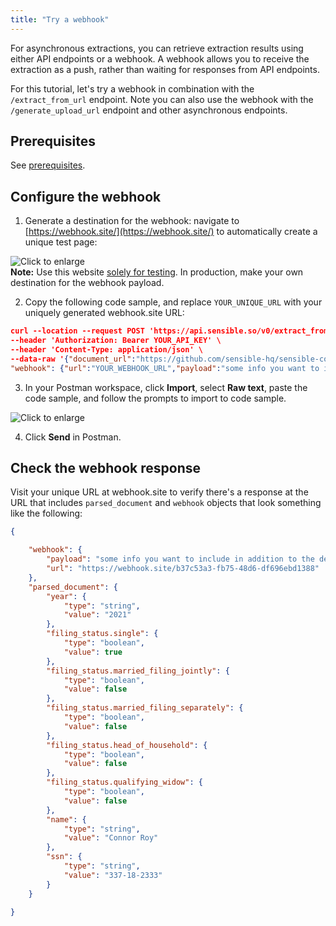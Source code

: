 ```yaml
---
title: "Try a webhook"
---
```


For asynchronous extractions, you can retrieve extraction results using either API endpoints or a webhook. A webhook allows you to receive the extraction as a push, rather than waiting for responses from API endpoints. 

For this tutorial, let's try a webhook in combination with the `/extract_from_url` endpoint. Note you can also use the webhook with the `/generate_upload_url` endpoint and other asynchronous endpoints. 

## Prerequisites

See [prerequisites](/api/api-tutorial/index#prerequisites). 

## Configure the webhook

1. Generate a destination for the webhook: navigate to [https://webhook.site/](https://webhook.site/) to automatically create a unique test page:

![Click to enlarge](/images/api_quickstart_webhook_1.png)  
**Note:** Use this website [solely for testing](https://webhook.site/terms). In production, make your own destination for the webhook payload.

2. Copy the following code sample, and replace `YOUR_UNIQUE_URL` with your uniquely generated webhook.site URL:



```json 
curl --location --request POST 'https://api.sensible.so/v0/extract_from_url/tax_forms' \
--header 'Authorization: Bearer YOUR_API_KEY' \
--header 'Content-Type: application/json' \
--data-raw '{"document_url":"https://github.com/sensible-hq/sensible-configuration-library/raw/main/tax_forms/1040/2021/1040_2021_sample.pdf",
"webhook": {"url":"YOUR_WEBHOOK_URL","payload":"some info you want to include in addition to the default payload, which includes extraction id, type, and parsed doc"}}'
```
3. In your Postman workspace, click **Import**, select **Raw text**, paste the code sample, and follow the prompts to import to code sample.

![Click to enlarge](/images/api_quickstart_webhook_2.png)

4. Click **Send** in Postman.

## Check the webhook response

Visit your unique URL at webhook.site to verify there's a response at the URL that includes `parsed_document` and `webhook` objects that look something like the following: 

```json
{

	"webhook": {
		"payload": "some info you want to include in addition to the default payload, which includes extraction id, type, and parsed doc",
		"url": "https://webhook.site/b37c53a3-fb75-48d6-df696ebd1388"
	},
	"parsed_document": {
		"year": {
			"type": "string",
			"value": "2021"
		},
		"filing_status.single": {
			"type": "boolean",
			"value": true
		},
		"filing_status.married_filing_jointly": {
			"type": "boolean",
			"value": false
		},
		"filing_status.married_filing_separately": {
			"type": "boolean",
			"value": false
		},
		"filing_status.head_of_household": {
			"type": "boolean",
			"value": false
		},
		"filing_status.qualifying_widow": {
			"type": "boolean",
			"value": false
		},
		"name": {
			"type": "string",
			"value": "Connor Roy"
		},
		"ssn": {
			"type": "string",
			"value": "337-18-2333"
		}
	}

}
```